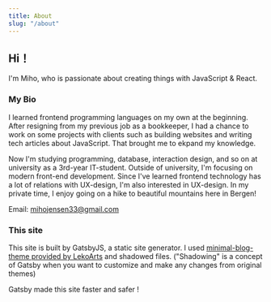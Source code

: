 ```yaml
---
title: About
slug: "/about"
---
```


## Hi！ 

I'm Miho, who is passionate about creating things with JavaScript & React.

### My Bio
I learned frontend programming languages on my own at the beginning. After resigning from my previous job as a bookkeeper, I had a chance to work on some projects with clients such as building websites and writing tech articles about JavaScript. That brought me to ekpand my knowledge. 

Now I'm studying programming, database, interaction design, and so on at university as a 3rd-year IT-student. Outside of university, I'm focusing on modern front-end development. Since I've learned frontend technology has a lot of relations with UX-design, I'm also interested in UX-design. 
In my private time, I enjoy going on a hike to beautiful mountains here in Bergen!

Email: mihojensen33@gmail.com

### This site
This site is built by GatsbyJS, a static site generator.
I used [minimal-blog-theme provided by LekoArts](https://github.com/LekoArts/gatsby-starter-minimal-blog) and shadowed files. ("Shadowing" is a concept of Gatsby when you want to customize and make any changes from original themes)

Gatsby made this site faster and safer !
